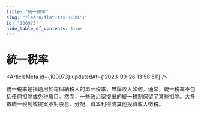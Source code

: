 ```yaml
---
title: "統一税率"
slug: "/learn/flat-tax-100973"
id: "100973"
hide_table_of_contents: true
---
```



# 統一税率

<ArticleMeta id={100973} updatedAt={'2023-09-26 13:58:51'} />
<div className='border-solid border-b border-t-0 my-4 border-[var(--ifm-color-gray-300)]' />

統一税率是指適用於每個納税人的單一税率，無論收入如何。通常，統一税率不包括任何扣除或免税項目。然而，一些政治家提出的統一税制保留了某些扣除。大多數統一税制或提案不對股息、分配、資本利得或其他投資收入徵税。
